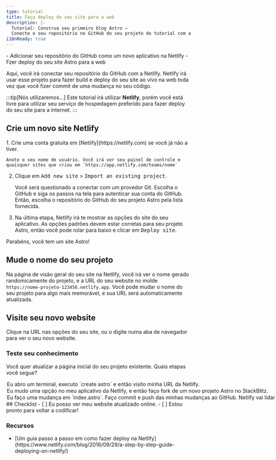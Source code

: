 ```yaml
---
type: tutorial
title: Faça deploy do seu site para a web
description: |-
  Tutorial: Construa seu primeiro blog Astro —
  Conecte o seu repositório no GitHub do seu projeto do tutorial com a Netlify e faça deploy para a web
i18nReady: true
---
```


<PreCheck>
  - Adicionar seu repositório do GitHub como um novo aplicativo na Netlify
  - Fzer deploy do seu site Astro para a web
</PreCheck>

Aqui, você irá conectar seu repositório do GitHub com a Netlify. Netlify irá usar esse projeto para fazer build e deploy do seu site ao vivo na web toda vez que você fizer commit de uma mudança no seu código. 

:::tip[Nós utilizaremos...]
Este tutorial irá utilizar **Netlify**, porém você está livre para utilizar seu serviço de hospedagem preferido para fazer deploy do seu site para a internet.
:::

## Crie um novo site Netlify

<Steps>
1. Crie uma conta gratuita em [Netlify](https://netlify.com) se você já não a tiver.

    Anote o seu nome de usuário. Você irá ver seu painel de controle e quaisquer sites que criou em `https://app.netlify.com/teams/nome`

2. Clique em <kbd>Add new site</kbd> > <kbd>Import an existing project</kbd>.

    Você será questionado a conectar com um provedor Git. Escolha o GitHub e siga os passos na tela para autenticar sua conta do GitHub. Então, escolha o repositório do GitHub do seu projeto Astro pela lista fornecida.

3. Na última etapa, Netlify irá te mostrar as opções do site do seu aplicativo. As opções padrões devem estar corretas para seu projeto Astro, então você pode rolar para baixo e clicar em <kbd>Deploy site</kbd>.
</Steps>

Parabéns, você tem um site Astro!

## Mude o nome do seu projeto

Na página de visão geral do seu site na Netlify, você irá ver o nome gerado randomicamente do projeto, e a URL do seu website no molde `https://nome-projeto-123456.netlify.app`. Você pode mudar o nome do seu projeto para algo mais memorável, e sua URL será automaticamente atualizada.

## Visite seu novo website

Clique na URL nas opções do seu site, ou o digite numa aba de navegador para ver o seu novo website.



<Box icon="question-mark">

### Teste seu conhecimento



Você quer atualizar a página inicial do seu projeto existente. Quais etapas você segue?

  <MultipleChoice>
    <Option>
      Eu abro um terminal, executo `create astro` e então visito minha URL da Netlify.
    </Option>
    <Option>
      Eu mudo uma opção no meu aplicativo da Netlify, e então faço fork de um novo projeto Astro no StackBlitz.
    </Option>
    <Option isCorrect>
      Eu faço uma mudança em `index.astro`. Faço commit e push das minhas mudanças ao GitHub. Netlify vai lidar com o resto!
    </Option>
  </MultipleChoice>
 </Box>

<Box icon="check-list">
## Checklist

<Checklist>
- [ ] Eu posso ver meu website atualizado online.
- [ ] Estou pronto para voltar a codificar!
</Checklist>
</Box>

### Recursos

- <p>[Um guia passo a passo em como fazer deploy na Netlify](https://www.netlify.com/blog/2016/09/29/a-step-by-step-guide-deploying-on-netlify/) <Badge class="neutral-badge" text="externo" /></p>

